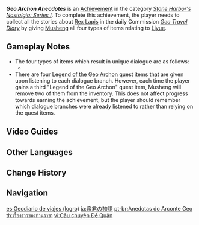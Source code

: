 {{Achievement Infobox
|id           = 84505
|order id     = 4030
|category     = Stone Harbor's Nostalgia: Series I
|description  = Collect all the stories about [[Rex Lapis]] in the "[[Geo Travel Diary]]."
|requirements = Give Musheng all four types of items relating to Liyue in "[[Geo Travel Diary]]."
|primogems    = 5
|tracking     = 
}}
'''''Geo Archon Anecdotes''''' is an [[Achievement]] in the category ''[[Stone Harbor's Nostalgia: Series I]]''. To complete this achievement, the player needs to collect all the stories about [[Rex Lapis]] in the daily Commission ''[[Geo Travel Diary]]'' by giving [[Musheng]] all four types of items relating to [[Liyue]].

==Gameplay Notes==
* The four types of items which result in unique dialogue are as follows:
**{{Transclude|section=1|Geo Travel Diary|Geo Diary Items}}
* There are four [[Legend of the Geo Archon]] quest items that are given upon listening to each dialogue branch. However, each time the player gains a third "Legend of the Geo Archon" quest item, Musheng will remove two of them from the inventory. This does not affect progress towards earning the achievement, but the player should remember which dialogue branches were already listened to rather than relying on the quest items.
<!--
==Trivia==
-->

==Video Guides==
{{EVT
|video1   = YF74wi0JjII
|caption1 = Geo Travel Diary - Liyue Harbor Commission "Geo Archon Anecdotes" Achievement.
}}

==Other Languages==
{{Other Languages
|en      = Geo Archon Anecdotes
|zhs     = 帝君故事
|zhs_rm  = Dìjūn Gùshì
|zht     = 帝君故事
|zht_rm  = Dìjūn Gùshì
|zh_tl   = 
|ja      = 帝君の物語
|ja_rm   = Teikun no Monogatari
|ja_tl   = Rex Lapis Stories
|ko      = 제군의 이야기
|ko_rm   = Jegun-ui Iyagi
|ko_tl   = King God's Story
|es      = Geodiario de viajes
|es_tl   = Geo Diary of Travels
|fr      = Histoires du Souverain
|fr_tl   = Stories of the Sovereign
|ru      = Анекдоты Гео Архонта
|ru_tl   = Geo Archon Anecdotes
|th      = เรื่องราวของท่านราชา
|th_rm   = 
|th_tl   = 
|vi      = Câu chuyện Đế Quân
|vi_tl   = 
|de      = Geschichten eines Herrschers
|de_tl   = Stories of a Sovereign
|id      = Anekdot Archon Geo
|id_tl   = Geo Archon Anecdotes
|pt      = Anedotas do Arconte Geo
|pt_tl   = 
|tr      = Toprak Hükümdarı'nın Hikayeleri
|tr_tl   = {{Lex|Geo|tr}} Ruler's Stories
|it      = Aneddoti dell'Archon di Geo
|it_tl   = 
}}

==Change History==
{{Change History|1.0}}
<!--
==References==
{{Reflist}}
-->
==Navigation==
{{Achievement Navbox|Stone Harbor's Nostalgia: Series I}}

[[es:Geodiario de viajes (logro)]]
[[ja:帝君の物語]]
[[pt-br:Anedotas do Arconte Geo]]
[[th:เรื่องราวของท่านราชา]]
[[vi:Câu chuyện Đế Quân]]